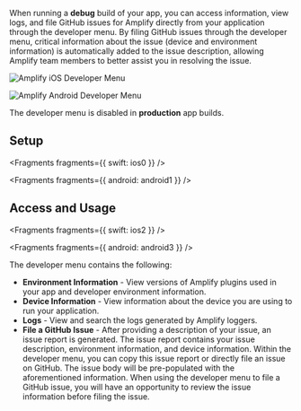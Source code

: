 When running a **debug** build of your app, you can access information, view logs, and file GitHub issues for Amplify directly from your application through the developer menu. By filing GitHub issues through the developer menu, critical information about the issue (device and environment information) is automatically added to the issue description, allowing Amplify team members to better assist you in resolving the issue.

<FilterContent platform="swift">

![Amplify iOS Developer Menu](/images/debugging/iosDevMenu.png)

</FilterContent>

<FilterContent platform="android">

![Amplify Android Developer Menu](/images/debugging/androidDevMenu.png)

</FilterContent>

<Callout warning>

The developer menu is disabled in **production** app builds.

</Callout>

## Setup


<Fragments fragments={{ swift: ios0 }} />


<Fragments fragments={{ android: android1 }} />

## Access and Usage


<Fragments fragments={{ swift: ios2 }} />


<Fragments fragments={{ android: android3 }} />

The developer menu contains the following:

- **Environment Information** - View versions of Amplify plugins used in your app and developer environment information.
- **Device Information** - View information about the device you are using to run your application.
- **Logs** - View and search the logs generated by Amplify loggers.
- **File a GitHub Issue** - After providing a description of your issue, an issue report is generated. The issue report contains your issue description, environment information, and device information. Within the developer menu, you can copy this issue report or directly file an issue on GitHub. The issue body will be pre-populated with the aforementioned information. When using the developer menu to file a GitHub issue, you will have an opportunity to review the issue information before filing the issue.
